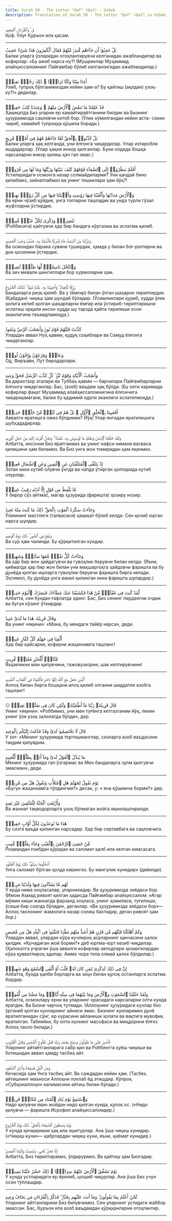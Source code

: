 ```yaml
---
title: Surah 50 - The Letter "Qaf" (Qaf) - Uzbek
description: Translation of Surah 50 - The Letter "Qaf" (Qaf) in Uzbek
---
```





<Aside type="quran" title="1">
قٓ ۚ وَٱلْقُرْءَانِ ٱلْمَجِيدِ
</Aside>

<Aside type="reference" title="1">
Қоф. Улуғ Қуръон ила қасам.
</Aside>

---

<Aside type="quran" title="2">
بَلْ عَجِبُوٓا۟ أَن جَآءَهُم مُّنذِرٌۭ مِّنْهُمْ فَقَالَ ٱلْكَٰفِرُونَ هَٰذَا شَىْءٌ عَجِيبٌ
</Aside>

<Aside type="reference" title="2">
Балки уларга ўзларидан огоҳлантирувчи келганидан ажабландилар ва кофирлар: «Бу ажиб нарса-ку?! (Мушриклар Муҳаммад алайҳиссаломнинг Пайғамбар бўлиб келганлигидан ажабландилар.)
</Aside>

---

<Aside type="quran" title="3">
أَءِذَا مِتْنَا وَكُنَّا تُرَابًۭا ۖ ذَٰلِكَ رَجْعٌۢ بَعِيدٌۭ
</Aside>

<Aside type="reference" title="3">
Ўлиб, тупроқ бўлганимиздан кейин ҳам-а? Бу қайтиш (ақлдан) узоқ-ку?!» дедилар.
</Aside>

---

<Aside type="quran" title="4">
قَدْ عَلِمْنَا مَا تَنقُصُ ٱلْأَرْضُ مِنْهُمْ ۖ وَعِندَنَا كِتَٰبٌ حَفِيظٌۢ
</Aside>

<Aside type="reference" title="4">
Ҳақиқатда Биз уларни ер камайтираётганини билдик ва Бизнинг ҳузуримизда сақловчи китоб бор. (Ўлик кўмилгандан кейин аста- секин чириб, камайиб тупроққа қўшила боради.)
</Aside>

---

<Aside type="quran" title="5">
بَلْ كَذَّبُوا۟ بِٱلْحَقِّ لَمَّا جَآءَهُمْ فَهُمْ فِىٓ أَمْرٍۢ مَّرِيجٍ
</Aside>

<Aside type="reference" title="5">
Балки уларга ҳақ келганда, уни ёлғонга чиқардилар. Улар изтиробли ишдадирлар. (Улар ҳақни инкор қилганлар. Буни олдида бошқа нарсаларни инкор қилиш ҳач гап эмас.)
</Aside>

---

<Aside type="quran" title="6">
أَفَلَمْ يَنظُرُوٓا۟ إِلَى ٱلسَّمَآءِ فَوْقَهُمْ كَيْفَ بَنَيْنَٰهَا وَزَيَّنَّٰهَا وَمَا لَهَا مِن فُرُوجٍۢ
</Aside>

<Aside type="reference" title="6">
Устиларидаги осмонга назар солмайдиларми? Уни қандай бино қилибмиз, зийнатлабмиз ва унинг тешиклари ҳам йўқ?!
</Aside>

---

<Aside type="quran" title="7">
وَٱلْأَرْضَ مَدَدْنَٰهَا وَأَلْقَيْنَا فِيهَا رَوَٰسِىَ وَأَنۢبَتْنَا فِيهَا مِن كُلِّ زَوْجٍۭ بَهِيجٍۢ
</Aside>

<Aside type="reference" title="7">
Ва ерни чўзиб қўйдик, унга тоғларни ташладик ва унда турли гўзал жуфтларни ўстирдик.
</Aside>

---

<Aside type="quran" title="8">
تَبْصِرَةًۭ وَذِكْرَىٰ لِكُلِّ عَبْدٍۢ مُّنِيبٍۢ
</Aside>

<Aside type="reference" title="8">
(Роббисига) қайтувчи ҳар бир бандага кўргазма ва эслатма қилиб.
</Aside>

---

<Aside type="quran" title="9">
وَنَزَّلْنَا مِنَ ٱلسَّمَآءِ مَآءًۭ مُّبَٰرَكًۭا فَأَنۢبَتْنَا بِهِۦ جَنَّٰتٍۢ وَحَبَّ ٱلْحَصِيدِ
</Aside>

<Aside type="reference" title="9">
Ва осмондан барака сувини туширдик, ҳамда у билан боғ-роғларни ва дон ҳосилини ўстирдик.
</Aside>

---

<Aside type="quran" title="10">
وَٱلنَّخْلَ بَاسِقَٰتٍۢ لَّهَا طَلْعٌۭ نَّضِيدٌۭ
</Aside>

<Aside type="reference" title="10">
Ва зич мевали шингиллари бор хурмоларни ҳам.
</Aside>

---

<Aside type="quran" title="11">
رِّزْقًۭا لِّلْعِبَادِ ۖ وَأَحْيَيْنَا بِهِۦ بَلْدَةًۭ مَّيْتًۭا ۚ كَذَٰلِكَ ٱلْخُرُوجُ
</Aside>

<Aside type="reference" title="11">
Бандаларга ризқ қилиб. Ва у (ёмғир) билан ўлган шаҳарни тирилтирдик. (Қабрдан) чиқиш ҳам шундай бўладир. (Ўсимликлари қуриб, худди ўлик ҳолига келиб қолган шаҳарларни ёмғир ила ўстириб-тирилтиришни эслатиш орқали инсон худди шу тарзда қайта тирилиши осон эканлигини таъкидламоқда.)
</Aside>

---

<Aside type="quran" title="12">
كَذَّبَتْ قَبْلَهُمْ قَوْمُ نُوحٍۢ وَأَصْحَٰبُ ٱلرَّسِّ وَثَمُودُ
</Aside>

<Aside type="reference" title="12">
Улардан аввал Нуҳ қавми, қудуқ соҳиблари ва Самуд ёлғонга чиқарганлар.
</Aside>

---

<Aside type="quran" title="13">
وَعَادٌۭ وَفِرْعَوْنُ وَإِخْوَٰنُ لُوطٍۢ
</Aside>

<Aside type="reference" title="13">
Од, Фиръавн, Лут биродарлари.
</Aside>

---

<Aside type="quran" title="14">
وَأَصْحَٰبُ ٱلْأَيْكَةِ وَقَوْمُ تُبَّعٍۢ ۚ كُلٌّۭ كَذَّبَ ٱلرُّسُلَ فَحَقَّ وَعِيدِ
</Aside>

<Aside type="reference" title="14">
Ва дарахтзор эгалари ва Туббаъ қавми — барчалари Пайғамбарларни ёлғонга чиқарганлар. Бас, (азоб) ваъдам ҳақ бўлди. (Бу ояти каримада кофирлар фақат Муҳаммад алайҳиссаломнигина ёлғончига чиқаришмагани, балки бу қадимий одати эканлиги эслатилмоқда.)
</Aside>

---

<Aside type="quran" title="15">
أَفَعَيِينَا بِٱلْخَلْقِ ٱلْأَوَّلِ ۚ بَلْ هُمْ فِى لَبْسٍۢ مِّنْ خَلْقٍۢ جَدِيدٍۢ
</Aside>

<Aside type="reference" title="15">
Аввалги яратишга ожиз бўлдикми? Йўқ! Улар янгидан яратилишига шубҳададирлар.
</Aside>

---

<Aside type="quran" title="16">
وَلَقَدْ خَلَقْنَا ٱلْإِنسَٰنَ وَنَعْلَمُ مَا تُوَسْوِسُ بِهِۦ نَفْسُهُۥ ۖ وَنَحْنُ أَقْرَبُ إِلَيْهِ مِنْ حَبْلِ ٱلْوَرِيدِ
</Aside>

<Aside type="reference" title="16">
Албатта, инсонни Биз яратганмиз ва унинг нафси нимани васваса қилишини ҳам биламиз. Ва Биз унга жон томиридан ҳам яқинмиз.
</Aside>

---

<Aside type="quran" title="17">
إِذْ يَتَلَقَّى ٱلْمُتَلَقِّيَانِ عَنِ ٱلْيَمِينِ وَعَنِ ٱلشِّمَالِ قَعِيدٌۭ
</Aside>

<Aside type="reference" title="17">
Зотан икки кутиб олувчи ўнгда ва чапда ўтирган ҳолларида кутиб олурлар.
</Aside>

---

<Aside type="quran" title="18">
مَّا يَلْفِظُ مِن قَوْلٍ إِلَّا لَدَيْهِ رَقِيبٌ عَتِيدٌۭ
</Aside>

<Aside type="reference" title="18">
У бирор сўз айтмас, магар ҳузурида (фаришта) ҳозиру нозир.
</Aside>

---

<Aside type="quran" title="19">
وَجَآءَتْ سَكْرَةُ ٱلْمَوْتِ بِٱلْحَقِّ ۖ ذَٰلِكَ مَا كُنتَ مِنْهُ تَحِيدُ
</Aside>

<Aside type="reference" title="19">
Ўлимнинг мастлиги (талвасаси) ҳақиқат бўлиб келди. Сен қочиб юрган нарса шулдир.
</Aside>

---

<Aside type="quran" title="20">
وَنُفِخَ فِى ٱلصُّورِ ۚ ذَٰلِكَ يَوْمُ ٱلْوَعِيدِ
</Aside>

<Aside type="reference" title="20">
Ва сур ҳам чалинди. Бу қўрқитилган кундир.
</Aside>

---

<Aside type="quran" title="21">
وَجَآءَتْ كُلُّ نَفْسٍۢ مَّعَهَا سَآئِقٌۭ وَشَهِيدٌۭ
</Aside>

<Aside type="reference" title="21">
Ва ҳар бир жон ҳайдагувчи ва гувоҳлик берувчи билан келди. (Яъни, қиёматда ҳар бир жон билан уни маҳшаргоҳга ҳайдовчи фаришта ва бу дунёда қилган ишларга гувоҳлик берувчи фаришта бирга келади. Эҳтимол, бу дунёда унга вакил қилинган икки фаришта шулардир.)
</Aside>

---

<Aside type="quran" title="22">
لَّقَدْ كُنتَ فِى غَفْلَةٍۢ مِّنْ هَٰذَا فَكَشَفْنَا عَنكَ غِطَآءَكَ فَبَصَرُكَ ٱلْيَوْمَ حَدِيدٌۭ
</Aside>

<Aside type="reference" title="22">
Албатта, сен бундан ғафлатда эдинг. Бас, Биз сенинг пардангни очдик ва бугун кўзинг ўткирдир.
</Aside>

---

<Aside type="quran" title="23">
وَقَالَ قَرِينُهُۥ هَٰذَا مَا لَدَىَّ عَتِيدٌ
</Aside>

<Aside type="reference" title="23">
Ва унинг «яқини»: «Мана, бу мендаги тайёр нарса», деди.
</Aside>

---

<Aside type="quran" title="24">
أَلْقِيَا فِى جَهَنَّمَ كُلَّ كَفَّارٍ عَنِيدٍۢ
</Aside>

<Aside type="reference" title="24">
Ҳар бир қайсарни, кофирни жаҳаннамга ташланг!
</Aside>

---

<Aside type="quran" title="25">
مَّنَّاعٍۢ لِّلْخَيْرِ مُعْتَدٍۢ مُّرِيبٍ
</Aside>

<Aside type="reference" title="25">
Яхшиликни ман қилувчини, тажовузкорни, шак келтирувчини!
</Aside>

---

<Aside type="quran" title="26">
ٱلَّذِى جَعَلَ مَعَ ٱللَّهِ إِلَٰهًا ءَاخَرَ فَأَلْقِيَاهُ فِى ٱلْعَذَابِ ٱلشَّدِيدِ
</Aside>

<Aside type="reference" title="26">
Аллоҳ билан бирга бошқани илоҳ қилиб олганни шиддатли азобга ташланг!
</Aside>

---

<Aside type="quran" title="27">
۞ قَالَ قَرِينُهُۥ رَبَّنَا مَآ أَطْغَيْتُهُۥ وَلَٰكِن كَانَ فِى ضَلَٰلٍۭ بَعِيدٍۢ
</Aside>

<Aside type="reference" title="27">
Унинг «яқини»: «Роббимиз, уни мен туғёнга кетгазганим йўқ, лекин унинг ўзи узоқ залолатда бўлди», дер.
</Aside>

---

<Aside type="quran" title="28">
قَالَ لَا تَخْتَصِمُوا۟ لَدَىَّ وَقَدْ قَدَّمْتُ إِلَيْكُم بِٱلْوَعِيدِ
</Aside>

<Aside type="reference" title="28">
У зот: «Менинг ҳузуримда тортишманглар, сизларга азоб ваъдасини тақдим қилувдим.
</Aside>

---

<Aside type="quran" title="29">
مَا يُبَدَّلُ ٱلْقَوْلُ لَدَىَّ وَمَآ أَنَا۠ بِظَلَّٰمٍۢ لِّلْعَبِيدِ
</Aside>

<Aside type="reference" title="29">
Менинг ҳузуримда гап ўзгармас ва Мен бандаларга зулм қилгувчи эмасман», деди.
</Aside>

---

<Aside type="quran" title="30">
يَوْمَ نَقُولُ لِجَهَنَّمَ هَلِ ٱمْتَلَأْتِ وَتَقُولُ هَلْ مِن مَّزِيدٍۢ
</Aside>

<Aside type="reference" title="30">
«Бугун жаҳаннамга тўлдингми?» десак, у: « яна қўшимча борми?» дер.
</Aside>

---

<Aside type="quran" title="31">
وَأُزْلِفَتِ ٱلْجَنَّةُ لِلْمُتَّقِينَ غَيْرَ بَعِيدٍ
</Aside>

<Aside type="reference" title="31">
Ва жаннат тақводорларга узоқ бўлмаган жойга яқинлаштирилди.
</Aside>

---

<Aside type="quran" title="32">
هَٰذَا مَا تُوعَدُونَ لِكُلِّ أَوَّابٍ حَفِيظٍۢ
</Aside>

<Aside type="reference" title="32">
Бу сизга ваъда қилинган нарсадир. Ҳар бир сертавбага ва сақловчига.
</Aside>

---

<Aside type="quran" title="33">
مَّنْ خَشِىَ ٱلرَّحْمَٰنَ بِٱلْغَيْبِ وَجَآءَ بِقَلْبٍۢ مُّنِيبٍ
</Aside>

<Aside type="reference" title="33">
Роҳмандан ғоибдан қўрққан ва саломат қалб ила келган кимсасага.
</Aside>

---

<Aside type="quran" title="34">
ٱدْخُلُوهَا بِسَلَٰمٍۢ ۖ ذَٰلِكَ يَوْمُ ٱلْخُلُودِ
</Aside>

<Aside type="reference" title="34">
Унга саломат бўлган ҳолда кирингиз. Бу мангулик кунидир» (дейилди).
</Aside>

---

<Aside type="quran" title="35">
لَهُم مَّا يَشَآءُونَ فِيهَا وَلَدَيْنَا مَزِيدٌۭ
</Aside>

<Aside type="reference" title="35">
У ерда нима хоҳласалар, уларникидир. Ва ҳузуримизда зиёдаси бор. (Имом Аҳмад ривоят қилган ҳадисда Пайғамбар алайҳиссалом: »Агар мўмин киши жаннатда фарзанд хоҳласа, унинг ҳомиласи, туғилиши, ўсиши бир соатда бўлади», деганлар. «Ва ҳузуримизда зиёдаси бор»— Аллоҳ таолонинг жамолига назар солиш бахтидир, деган ривоят ҳам бор.)
</Aside>

---

<Aside type="quran" title="36">
وَكَمْ أَهْلَكْنَا قَبْلَهُم مِّن قَرْنٍ هُمْ أَشَدُّ مِنْهُم بَطْشًۭا فَنَقَّبُوا۟ فِى ٱلْبِلَٰدِ هَلْ مِن مَّحِيصٍ
</Aside>

<Aside type="reference" title="36">
Улардан аввал, улардан кўра кучлироқ асрларнинг қанчасини ҳалок қилдик. «Қочадиган жой борми?» деб юртма-юрт кезиб чиқдилар. (Ҳалокатга учраган ўша аввалги кофирлар авлодлари ҳозиргилардан кўра қувватлироқ эдилар. Аммо чора топа олмай ҳалок бўлдилар.)
</Aside>

---

<Aside type="quran" title="37">
إِنَّ فِى ذَٰلِكَ لَذِكْرَىٰ لِمَن كَانَ لَهُۥ قَلْبٌ أَوْ أَلْقَى ٱلسَّمْعَ وَهُوَ شَهِيدٌۭ
</Aside>

<Aside type="reference" title="37">
Албатта, бунда қалби борларга ва зеҳн билан қулоқ осганларга эслатма бордир.
</Aside>

---

<Aside type="quran" title="38">
وَلَقَدْ خَلَقْنَا ٱلسَّمَٰوَٰتِ وَٱلْأَرْضَ وَمَا بَيْنَهُمَا فِى سِتَّةِ أَيَّامٍۢ وَمَا مَسَّنَا مِن لُّغُوبٍۢ
</Aside>

<Aside type="reference" title="38">
Албатта, осмонлару ерни ва уларнинг орасидаги нарсаларни олти кунда яратдик. Ва Бизни чарчоқ тутмади. (Аллоҳнинг ҳузуридаги кунлар биз ўрганиб қолган кунларнинг айниси эмас. Бизнинг кунларимиз дунё яратилганидан сўнг, ер курасини айланиши ҳолати ва вақтига мувофиқ яратилган. Табиийки, бу олти куннинг масофаси ва миқдорини ёлғиз Аллоҳ таоло билади.)
</Aside>

---

<Aside type="quran" title="39">
فَٱصْبِرْ عَلَىٰ مَا يَقُولُونَ وَسَبِّحْ بِحَمْدِ رَبِّكَ قَبْلَ طُلُوعِ ٱلشَّمْسِ وَقَبْلَ ٱلْغُرُوبِ
</Aside>

<Aside type="reference" title="39">
Уларнинг айтаётганларига сабр қил ва Роббингга қуёш чиқиши ва ботишидан аввал ҳамду тасбиҳ айт.
</Aside>

---

<Aside type="quran" title="40">
وَمِنَ ٱلَّيْلِ فَسَبِّحْهُ وَأَدْبَٰرَ ٱلسُّجُودِ
</Aside>

<Aside type="reference" title="40">
Кечасида ҳам Унга тасбиҳ айт. Ва саждадан кейин ҳам. (Тасбеҳ айтишнинг маъноси Аллоҳни поклаб ёд этишдир. Кўпроқ «Субҳоналлоҳи» калимасини айтиш билан бўлади.)
</Aside>

---

<Aside type="quran" title="41">
وَٱسْتَمِعْ يَوْمَ يُنَادِ ٱلْمُنَادِ مِن مَّكَانٍۢ قَرِيبٍۢ
</Aside>

<Aside type="reference" title="41">
Нидо қилувчи яқин жойдан нидо қилган кунда, қулоқ ос. («Нидо қилувчи — фаришта Исрофил алайҳиссаломдир.)
</Aside>

---

<Aside type="quran" title="42">
يَوْمَ يَسْمَعُونَ ٱلصَّيْحَةَ بِٱلْحَقِّ ۚ ذَٰلِكَ يَوْمُ ٱلْخُرُوجِ
</Aside>

<Aside type="reference" title="42">
У кунда қичқириқни ҳақ ила эшитурлар. Ана ўша чиқиш кунидир. («Чиқиш куни»— қабрлардан чиқиш куни, яъни, қиёмат кунидир.)
</Aside>

---

<Aside type="quran" title="43">
إِنَّا نَحْنُ نُحْىِۦ وَنُمِيتُ وَإِلَيْنَا ٱلْمَصِيرُ
</Aside>

<Aside type="reference" title="43">
Албатта, Биз тирилтирамиз, ўлдирурмиз. Ва қайтиш ҳам Бизгадир.
</Aside>

---

<Aside type="quran" title="44">
يَوْمَ تَشَقَّقُ ٱلْأَرْضُ عَنْهُمْ سِرَاعًۭا ۚ ذَٰلِكَ حَشْرٌ عَلَيْنَا يَسِيرٌۭ
</Aside>

<Aside type="reference" title="44">
У кунда устларидаги ер ёрилиб, шошиб чиқурлар. Ана ўша Биз учун осон тўплашдир.
</Aside>

---

<Aside type="quran" title="45">
نَّحْنُ أَعْلَمُ بِمَا يَقُولُونَ ۖ وَمَآ أَنتَ عَلَيْهِم بِجَبَّارٍۢ ۖ فَذَكِّرْ بِٱلْقُرْءَانِ مَن يَخَافُ وَعِيدِ
</Aside>

<Aside type="reference" title="45">
Уларнинг айтганларини Биз билувчимиз. Сен уларнинг устидаги жаббор эмассан. Бас, Қуръон ила азоб ваъдамдан қўрққанларни огоҳлантир.
</Aside>

---
